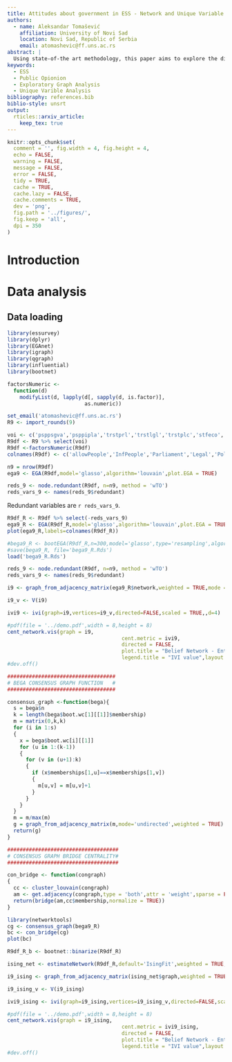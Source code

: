 ```yaml
---
title: Attitudes about government in ESS - Network and Unique Variable analysis
authors:
  - name: Aleksandar Tomašević
    affiliation: University of Novi Sad
    location: Novi Sad, Republic of Serbia
    email: atomashevic@ff.uns.ac.rs
abstract: |
  Using state-of-the art methodology, this paper aims to explore the dimensionality, structural organization, redundancy and influentiality of opinions about government performance and functionality in European Social Survey.
keywords:
  - ESS
  - Public Opionion
  - Exploratory Graph Analysis
  - Unique Varible Analysis
bibliography: references.bib
biblio-style: unsrt
output: 
  rticles::arxiv_article:
    keep_tex: true
---
```


```r
knitr::opts_chunk$set(
  comment = '', fig.width = 4, fig.height = 4,
  echo = FALSE,
  warning = FALSE,
  message = FALSE,
  error = FALSE,
  tidy = TRUE,
  cache = TRUE,
  cache.lazy = FALSE,
  cache.comments = TRUE,
  dev = 'png',
  fig.path = '../figures/',
  fig.keep = 'all',
  dpi = 350
)
```

# Introduction

# Data analysis

## Data loading

```r
library(essurvey)
library(dplyr)
library(EGAnet)
library(igraph)
library(qgraph)
library(influential)
library(bootnet)
```

```r
factorsNumeric <-
  function(d)
    modifyList(d, lapply(d[, sapply(d, is.factor)],
                         as.numeric))
```

```r
set_email('atomashevic@ff.uns.ac.rs')
R9 <- import_rounds(9)
```

```r
voi <- c('psppsgva','psppipla','trstprl','trstlgl','trstplc','stfeco','stfgov','stfdem','stfedu','stfhlth','frprtpl','gvintcz','poltran')
R9df <- R9 %>% select(voi)
R9df <-factorsNumeric(R9df)
colnames(R9df) <- c('allowPeople','InfPeople','Parliament','Legal','Police','Economy','Government','Democracy','Education','Health','FairChance','CitInterest','Transparent')
```

```r
n9 = nrow(R9df)
ega9 <- EGA(R9df,model='glasso',algorithm='louvain',plot.EGA = TRUE)
```

```r
reds_9 <- node.redundant(R9df, n=n9, method = 'wTO')
reds_vars_9 <- names(reds_9$redundant)
```

Redundant variables are `r reds_vars_9`.

```r
R9df_R <- R9df %>% select(-reds_vars_9)
ega9_R <- EGA(R9df_R,model='glasso',algorithm='louvain',plot.EGA = TRUE)
plot(ega9_R,labels=colnames(R9df_R))

```

```r
#bega9_R <- bootEGA(R9df_R,n=300,model='glasso',type='resampling',algorithm='louvain')
#save(bega9_R, file='bega9_R.Rds')
load('bega9_R.Rds')
```


```r
reds_9 <- node.redundant(R9df, n=n9, method = 'wTO')
reds_vars_9 <- names(reds_9$redundant)
```

```r
i9 <- graph_from_adjacency_matrix(ega9_R$network,weighted = TRUE,mode = "undirected")
```

```r
i9_v <- V(i9)

ivi9 <- ivi(graph=i9,vertices=i9_v,directed=FALSE,scaled = TRUE,,d=4)
```

\newpage


```r
#pdf(file = '../demo.pdf',width = 8,height = 8)
cent_network.vis(graph = i9,
                                     cent.metric = ivi9,
                                     directed = FALSE,
                                     plot.title = "Belief Network - Entire ESS R9 dataset",weighted = TRUE,
                                     legend.title = "IVI value",layout = 'fr',dist.power = 0.5,node.size.min = 22,node.size.max=40,node.color = 'D',label.color = 'white',label.cex = 0.13,show.labels = TRUE)
#dev.off()
```


\newpage
```r

###################################
# BEGA CONSENSUS GRAPH FUNCTION   #
###################################

consensus_graph <-function(bega){
  s = bega$n
  k = length(bega$boot.wc[1][[1]]$membership)
  m = matrix(0,k,k)
  for (i in 1:s)
  {
    x = bega$boot.wc[i][[1]]
    for (u in 1:(k-1))
    {
      for (v in (u+1):k)
      {
        if (x$memberships[1,u]==x$memberships[1,v])
        {
          m[u,v] = m[u,v]+1
        }
      }
    }
  }
  m = m/max(m)
  g = graph_from_adjacency_matrix(m,mode='undirected',weighted = TRUE)
  return(g)
}

####################################
# CONSENSUS GRAPH BRIDGE CENTRALITY#
####################################

con_bridge <- function(congraph)
{
  cc <- cluster_louvain(congraph)
  am <- get.adjacency(congraph,type = 'both',attr = 'weight',sparse = FALSE)
  return(bridge(am,cc$membership,normalize = TRUE))
}

```

```r
library(networktools)
cg <- consensus_graph(bega9_R)
bc <- con_bridge(cg)
plot(bc)
```


```r
R9df_R_b <- bootnet::binarize(R9df_R)
```

```r
ising_net <- estimateNetwork(R9df_R,default='IsingFit',weighted = TRUE,labels = colnames(R9df_R_b),tuning=0.5)
```


```r
i9_ising <- graph_from_adjacency_matrix(ising_net$graph,weighted = TRUE,mode = "undirected")
```

```r
i9_ising_v <- V(i9_ising)

ivi9_ising <- ivi(graph=i9_ising,vertices=i9_ising_v,directed=FALSE,scaled = TRUE,,d=4)
```

\newpage


```r
#pdf(file = '../demo.pdf',width = 8,height = 8)
cent_network.vis(graph = i9_ising,
                                     cent.metric = ivi9_ising,
                                     directed = FALSE,
                                     plot.title = "Belief Network - Entire ESS R9 dataset",weighted = TRUE,
                                     legend.title = "IVI value",layout = 'fr',dist.power = 0.5,node.size.min = 22,node.size.max=40,node.color = 'D',label.color = 'white',label.cex = 0.13,show.labels = TRUE)
#dev.off()
```
